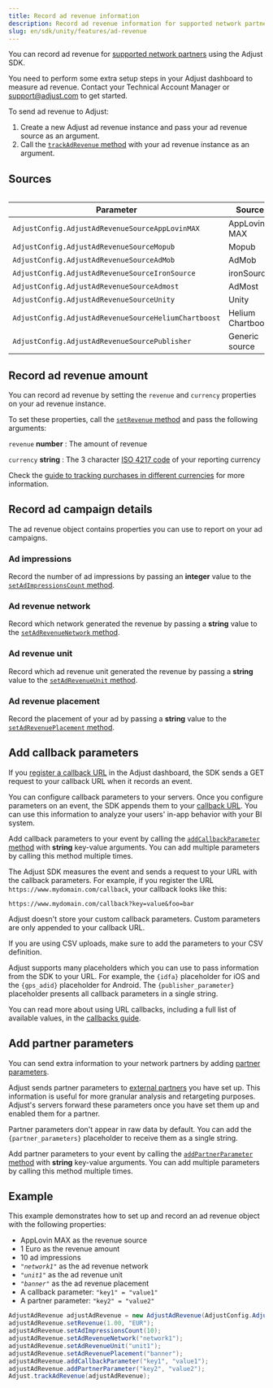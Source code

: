 ```yaml
---
title: Record ad revenue information
description: Record ad revenue information for supported network partners using the Adjust SDK.
slug: en/sdk/unity/features/ad-revenue
---
```



You can record ad revenue for [supported network partners](https://help.adjust.com/en/article/ad-revenue) using the Adjust SDK.

<Callout type="important">

You need to perform some extra setup steps in your Adjust dashboard to measure ad revenue. Contact your Technical Account Manager or support@adjust.com to get started.

</Callout>

To send ad revenue to Adjust:

1. Create a new Adjust ad revenue instance and pass your ad revenue source as an argument.
2. Call the [`trackAdRevenue` method](#ios-trackadrevenue-invocation) with your ad revenue instance as an argument.

<TrackAdRevenue />

## Sources

<Table height="full-height">

| Parameter                                            | Source            |
| ---------------------------------------------------- | ----------------- |
| `AdjustConfig.AdjustAdRevenueSourceAppLovinMAX`      | AppLovin MAX      |
| `AdjustConfig.AdjustAdRevenueSourceMopub`            | Mopub             |
| `AdjustConfig.AdjustAdRevenueSourceAdMob`            | AdMob             |
| `AdjustConfig.AdjustAdRevenueSourceIronSource`       | ironSource        |
| `AdjustConfig.AdjustAdRevenueSourceAdmost`           | AdMost            |
| `AdjustConfig.AdjustAdRevenueSourceUnity`            | Unity             |
| `AdjustConfig.AdjustAdRevenueSourceHeliumChartboost` | Helium Chartboost |
| `AdjustConfig.AdjustAdRevenueSourcePublisher`        | Generic source    |

</Table>

## Record ad revenue amount

You can record ad revenue by setting the `revenue` and `currency` properties on your ad revenue instance.

To set these properties, call the [`setRevenue` method](#ios-adjadrevenue-setrevenue-invocation) and pass the following arguments:

`revenue` **number**
: The amount of revenue

`currency` **string**
: The 3 character [ISO 4217 code](https://www.iban.com/currency-codes) of your reporting currency

<Callout type="seealso">

Check the [guide to tracking purchases in different currencies](https://help.adjust.com/en/article/currency-conversion) for more information.

</Callout>

<SetRevenue />

## Record ad campaign details

The ad revenue object contains properties you can use to report on your ad campaigns.

<Accordion>

### Ad impressions

Record the number of ad impressions by passing an **integer** value to the [`setAdImpressionsCount` method](#ios-setadimpressionscount-invocation).

<SetAdImpressionsCount />

</Accordion>

<Accordion>

### Ad revenue network

Record which network generated the revenue by passing a **string** value to the [`setAdRevenueNetwork` method](#ios-setadrevenuenetwork-invocation).

<SetAdRevenueNetwork />

</Accordion>

<Accordion>

### Ad revenue unit

Record which ad revenue unit generated the revenue by passing a **string** value to the [`setAdRevenueUnit` method](#ios-setadrevenueunit-invocation).

<SetAdRevenueUnit />

</Accordion>

<Accordion>

### Ad revenue placement

Record the placement of your ad by passing a **string** value to the [`setAdRevenuePlacement` method](#ios-setadrevenueplacement-invocation).

<SetAdRevenuePlacement />

</Accordion>

## Add callback parameters

If you [register a callback URL](https://help.adjust.com/en/article/recommended-placeholders-callbacks) in the Adjust dashboard, the SDK sends a GET request to your callback URL when it records an event.

You can configure callback parameters to your servers. Once you configure parameters on an event, the SDK appends them to your [callback URL](https://help.adjust.com/en/article/raw-data-exports). You can use this information to analyze your users' in-app behavior with your BI system.

Add callback parameters to your event by calling the [`addCallbackParameter` method](#ios-adjadrevenue-addcallbackparameter-invocation) with **string** key-value arguments. You can add multiple parameters by calling this method multiple times.

The Adjust SDK measures the event and sends a request to your URL with the callback parameters. For example, if you register the URL `https://www.mydomain.com/callback`, your callback looks like this:

```http
https://www.mydomain.com/callback?key=value&foo=bar
```

<Callout type="note">

Adjust doesn't store your custom callback parameters. Custom parameters are only appended to your callback URL.

</Callout>

If you are using CSV uploads, make sure to add the parameters to your CSV definition.

Adjust supports many placeholders which you can use to pass information from the SDK to your URL. For example, the `{idfa}` placeholder for iOS and the `{gps_adid}` placeholder for Android. The `{publisher_parameter}` placeholder presents all callback parameters in a single string.

<Callout type="seealso">

You can read more about using URL callbacks, including a full list of available values, in the [callbacks guide](https://help.adjust.com/en/article/callbacks).

</Callout>

<AddCallbackParameter />

## Add partner parameters

You can send extra information to your network partners by adding [partner parameters](https://help.adjust.com/en/article/advanced-event-setup#receive-custom-data-with-partner-parameters).

Adjust sends partner parameters to [external partners](https://help.adjust.com/en/article/integrated-partners) you have set up. This information is useful for more granular analysis and retargeting purposes. Adjust's servers forward these parameters once you have set them up and enabled them for a partner.

<Callout type="note">

Partner parameters don't appear in raw data by default. You can add the `{partner_parameters}` placeholder to receive them as a single string.

</Callout>

Add partner parameters to your event by calling the [`addPartnerParameter` method](#ios-adjadrevenue-addpartnerparameter-invocation) with **string** key-value arguments. You can add multiple parameters by calling this method multiple times.

<AddPartnerParameter />

## Example

This example demonstrates how to set up and record an ad revenue object with the following properties:

-  AppLovin MAX as the revenue source
-  1 Euro as the revenue amount
-  10 ad impressions
-  _`"network1"`_ as the ad revenue network
-  _`"unit1"`_ as the ad revenue unit
-  _`"banner"`_ as the ad revenue placement
-  A callback parameter: `"key1" = "value1"`
-  A partner parameter: `"key2" = "value2"`


```c#
AdjustAdRevenue adjustAdRevenue = new AdjustAdRevenue(AdjustConfig.AdjustAdRevenueSourceAppLovinMAX);
adjustAdRevenue.setRevenue(1.00, "EUR");
adjustAdRevenue.setAdImpressionsCount(10);
adjustAdRevenue.setAdRevenueNetwork("network1");
adjustAdRevenue.setAdRevenueUnit("unit1");
adjustAdRevenue.setAdRevenuePlacement("banner");
adjustAdRevenue.addCallbackParameter("key1", "value1");
adjustAdRevenue.addPartnerParameter("key2", "value2");
Adjust.trackAdRevenue(adjustAdRevenue);
```
